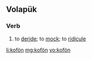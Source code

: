==Volapük==

===Verb===
{{infl|vo|verb}}

# to [[deride]]; to [[mock]]; to [[ridicule]]

[[li:kofön]]
[[mg:kofön]]
[[vo:kofön]]